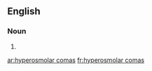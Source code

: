 ==English==

===Noun===
{{head|en}}

# {{plural of|hyperosmolar coma}}

[[ar:hyperosmolar comas]]
[[fr:hyperosmolar comas]]